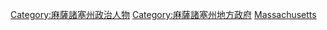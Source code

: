 [[Category:麻薩諸塞州政治人物|Category:麻薩諸塞州政治人物]]
[[Category:麻薩諸塞州地方政府|Category:麻薩諸塞州地方政府]]
[[Category:美國各州地方政治公職人員|Massachusetts]]